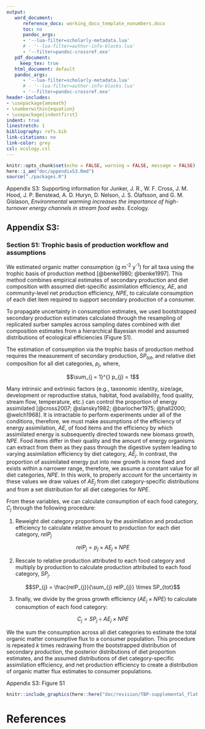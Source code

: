 ```yaml
---
output:
   word_document:
      reference_docx: working_docx_template_nonumbers.docx
      toc: no
      pandoc_args:
      - '--lua-filter=scholarly-metadata.lua'
      # - '--lua-filter=author-info-blocks.lua'
      - '--filter=pandoc-crossref.exe'
   pdf_document:
     keep_tex: true
   html_document: default
   pandoc_args:
      - '--lua-filter=scholarly-metadata.lua'
      # - '--lua-filter=author-info-blocks.lua'
      - '--filter=pandoc-crossref.exe'
header-includes:
- \usepackage{amsmath}
- \numberwithin{equation}
- \usepackage{indentfirst}
indent: true
linestretch: 1
bibliography: refs.bib
link-citations: no
link-color: grey
csl: ecology.csl
---
```


```r
knitr::opts_chunk$set(echo = FALSE, warning = FALSE, message = FALSE)
here::i_am("doc/appendixS3.Rmd")
source("./packages.R")

```

Appendix S3: Supporting information for Junker, J. R., W. F. Cross, J. M. Hood, J. P. Benstead, A. D. Huryn, D. Nelson, J. S. Ólafsson, and G. M. Gíslason, *Environmental warming increases the importance of high-turnover energy channels in stream food webs*. Ecology.

## Appendix S3: 

### Section S1: Trophic basis of production workflow and assumptions 

We estimated organic matter consumption (g m^-2^ y^-1^) for all taxa using the trophic basis of production method [@benke1980; @benke1997]. This method combines empirical estimates of secondary production and diet composition with assumed diet-specific assimilation efficiency, *AE*, and community-level net production efficiency, *NPE*, to calculate consumption of each diet item required to support secondary production of a consumer.

To propagate uncertainty in consumption estimates, we used bootstrapped secondary production estimates calculated through the resampling of replicated surber samples across sampling dates combined with diet composition estimates from a hierarchical Bayesian model and assumed distributions of ecological efficiencies (Figure S1).

The estimation of consumption via the trophic basis of production method requires the measurement of secondary production, $SP_{tot}$, and relative diet composition for all diet categories, $p_j$, where,

$$\sum_{j = 1}^{} p_{j} = 1$$

Many intrinsic and extrinsic factors (e.g., taxonomic identity, size/age, development or reproductive status, habitat, food availability, food quality, stream flow, temperature, etc.) can control the proportion of energy assimilated [@cross2007; @slansky1982; @barlocher1975; @hall2000; @welch1968]. It is intractable to perform experiments under all of the conditions, therefore, we must make assumptions of the efficiency of energy assimilation, $AE$, of food items and the efficiency by which assimilated energy is subsequently directed towards new biomass growth, $NPE$. Food items differ in their quality and the amount of energy organisms can extract from them as they pass through the digestive system leading to varying assimilation efficiency by diet category, $AE_j$. In contrast, the proportion of assimilated energy put into new growth is more fixed and exists within a narrower range, therefore, we assume a constant value for all diet categories, $NPE$. In this work, to properly account for the uncertainty in these values we draw values of $AE_j$ from diet category-specific distributions and from a set distribution for all diet categories for $NPE$.

From these variables, we can calculate consumption of each food category, $C_j$ through the following procedure:

1) Reweight diet category proportions by the assimilation and production efficiency to calculate relative amount to production for each diet category, $relP_{j}$

$$relP_{j} = p_{j} \times AE_{j} \times NPE$$

2) Rescale to relative production attributed to each food category and multiply by production to calculate production attributed to each food category, $SP_{j}$.

$$SP_{j} = \frac{relP_{j}}{\sum_{j} relP_{j}} \times SP_{tot}$$

3) finally, we divide by the gross growth efficiency ($AE_{j} \times NPE$) to calculate consumption of each food category:

$$C_{j} = SP_{j} \div AE_{j} \times NPE$$

We the sum the consumption across all diet categories to estimate the total organic matter consumptive flux to a consumer population. This procedure is repeated $k$ times redrawing from the bootstrapped distribution of secondary production, the posterior distributions of diet proportion estimates, and the assumed distributions of diet category-specific assimilation efficiency, and net production efficiency to create a distribution of organic matter flux estimates to consumer populations. 

\newpage

Appendix S3: Figure S1

```r
knitr::include_graphics(here::here("doc/revision/TBP-supplemental_flat.tif"), rel_path = FALSE)
```

\newpage

# References
